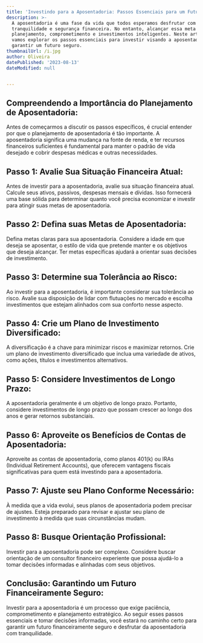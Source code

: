 ```yaml
---
title: 'Investindo para a Aposentadoria: Passos Essenciais para um Futuro Seguro'
description: >-
  A aposentadoria é uma fase da vida que todos esperamos desfrutar com
  tranquilidade e segurança financeira. No entanto, alcançar essa meta requer
  planejamento, comprometimento e investimentos inteligentes. Neste artigo,
  vamos explorar os passos essenciais para investir visando a aposentadoria e
  garantir um futuro seguro.
thumbnailUrl: /i.jpg
author: Oliveira
datePublished: '2023-08-13'
dateModified: null


---
```


## **Compreendendo a Importância do Planejamento de Aposentadoria:**

Antes de começarmos a discutir os passos específicos, é crucial entender por que o planejamento de aposentadoria é tão importante. A aposentadoria significa uma mudança na fonte de renda, e ter recursos financeiros suficientes é fundamental para manter o padrão de vida desejado e cobrir despesas médicas e outras necessidades.

## **Passo 1: Avalie Sua Situação Financeira Atual:**

Antes de investir para a aposentadoria, avalie sua situação financeira atual. Calcule seus ativos, passivos, despesas mensais e dívidas. Isso fornecerá uma base sólida para determinar quanto você precisa economizar e investir para atingir suas metas de aposentadoria.

## **Passo 2: Defina suas Metas de Aposentadoria:**

Defina metas claras para sua aposentadoria. Considere a idade em que deseja se aposentar, o estilo de vida que pretende manter e os objetivos que deseja alcançar. Ter metas específicas ajudará a orientar suas decisões de investimento.

## **Passo 3: Determine sua Tolerância ao Risco:**

Ao investir para a aposentadoria, é importante considerar sua tolerância ao risco. Avalie sua disposição de lidar com flutuações no mercado e escolha investimentos que estejam alinhados com sua conforto nesse aspecto.

## **Passo 4: Crie um Plano de Investimento Diversificado:**

A diversificação é a chave para minimizar riscos e maximizar retornos. Crie um plano de investimento diversificado que inclua uma variedade de ativos, como ações, títulos e investimentos alternativos.

## **Passo 5: Considere Investimentos de Longo Prazo:**

A aposentadoria geralmente é um objetivo de longo prazo. Portanto, considere investimentos de longo prazo que possam crescer ao longo dos anos e gerar retornos substanciais.

## **Passo 6: Aproveite os Benefícios de Contas de Aposentadoria:**

Aproveite as contas de aposentadoria, como planos 401(k) ou IRAs (Individual Retirement Accounts), que oferecem vantagens fiscais significativas para quem está investindo para a aposentadoria.

## **Passo 7: Ajuste seu Plano Conforme Necessário:**

À medida que a vida evolui, seus planos de aposentadoria podem precisar de ajustes. Esteja preparado para revisar e ajustar seu plano de investimento à medida que suas circunstâncias mudam.

## **Passo 8: Busque Orientação Profissional:**

Investir para a aposentadoria pode ser complexo. Considere buscar orientação de um consultor financeiro experiente que possa ajudá-lo a tomar decisões informadas e alinhadas com seus objetivos.

## **Conclusão: Garantindo um Futuro Financeiramente Seguro:**

Investir para a aposentadoria é um processo que exige paciência, comprometimento e planejamento estratégico. Ao seguir esses passos essenciais e tomar decisões informadas, você estará no caminho certo para garantir um futuro financeiramente seguro e desfrutar da aposentadoria com tranquilidade.

